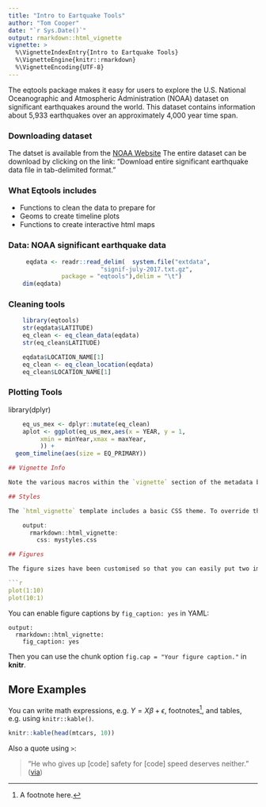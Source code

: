 ```yaml
---
title: "Intro to Eartquake Tools"
author: "Tom Cooper"
date: "`r Sys.Date()`"
output: rmarkdown::html_vignette
vignette: >
  %\VignetteIndexEntry{Intro to Eartquake Tools}
  %\VignetteEngine{knitr::rmarkdown}
  %\VignetteEncoding{UTF-8}
---
```


The eqtools package makes it easy for  users to explore the  U.S. National Oceanographic and Atmospheric Administration (NOAA) dataset on significant earthquakes around the world. This dataset contains information about 5,933 earthquakes over an approximately 4,000 year time span.

### Downloading dataset

The datset is available from the [NOAA Website](https://www.ngdc.noaa.gov/nndc/struts/form?t=101650&s=1&d=1)
The entire dataset can be download by clicking on the link: "Download entire significant earthquake data file in tab-delimited format."

### What Eqtools includes

- Functions to clean the data to prepare for 
- Geoms to create timeline plots
- Functions to create interactive html maps 

### Data: NOAA significant earthquake data 

```r
     eqdata <- readr::read_delim(  system.file("extdata",
                          "signif-july-2017.txt.gz",
			   package = "eqtools"),delim = "\t")
    dim(eqdata)
```

### Cleaning tools

```r
    library(eqtools)
    str(eqdata$LATITUDE)
    eq_clean <- eq_clean_data(eqdata)
    str(eq_clean$LATITUDE)
```

```r
    eqdata$LOCATION_NAME[1]
    eq_clean <- eq_clean_location(eqdata)
    eq_clean$LOCATION_NAME[1]
```

### Plotting Tools
library(dplyr)
```r
    eq_us_mex <- dplyr::mutate(eq_clean)
    aplot <- ggplot(eq_us_mex,aes(x = YEAR, y = 1,
         xmin = minYear,xmax = maxYear,
         )) +
  geom_timeline(aes(size = EQ_PRIMARY))

## Vignette Info

Note the various macros within the `vignette` section of the metadata block above. These are required in order to instruct R how to build the vignette. Note that you should change the `title` field and the `\VignetteIndexEntry` to match the title of your vignette.

## Styles

The `html_vignette` template includes a basic CSS theme. To override this theme you can specify your own CSS in the document metadata as follows:

    output: 
      rmarkdown::html_vignette:
        css: mystyles.css

## Figures

The figure sizes have been customised so that you can easily put two images side-by-side. 

```r
plot(1:10)
plot(10:1)
```

You can enable figure captions by `fig_caption: yes` in YAML:

    output:
      rmarkdown::html_vignette:
        fig_caption: yes

Then you can use the chunk option `fig.cap = "Your figure caption."` in **knitr**.

## More Examples

You can write math expressions, e.g. $Y = X\beta + \epsilon$, footnotes^[A footnote here.], and tables, e.g. using `knitr::kable()`.

```r
knitr::kable(head(mtcars, 10))
```

Also a quote using `>`:

> "He who gives up [code] safety for [code] speed deserves neither."
([via](https://twitter.com/hadleywickham/status/504368538874703872))
